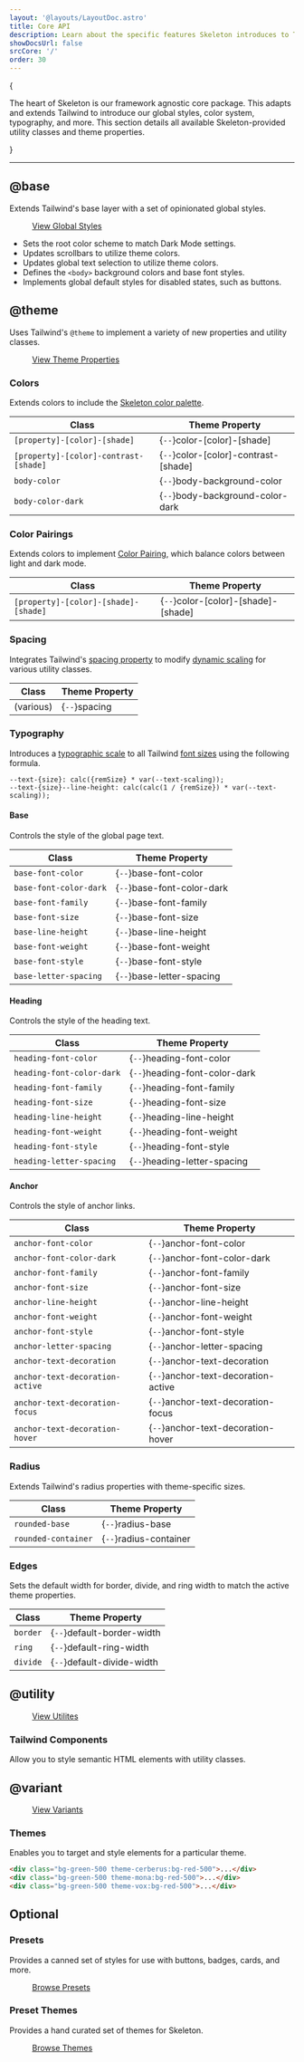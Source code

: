 ```yaml
---
layout: '@layouts/LayoutDoc.astro'
title: Core API
description: Learn about the specific features Skeleton introduces to Tailwind.
showDocsUrl: false
srcCore: '/'
order: 30
---
```



{

<p class="text-xl">
	The heart of Skeleton is our framework agnostic core package. This adapts and extends Tailwind to introduce our global styles, color
	system, typography, and more. This section details all available Skeleton-provided utility classes and theme properties.
</p>

}

---

## @base

Extends Tailwind's base layer with a set of opinionated global styles.

<figure class="linker bg-noise">
	<a
		class="btn preset-filled"
		href="https://github.com/skeletonlabs/skeleton/blob/next/packages/skeleton/src/base/globals.css"
		target="_blank"
	>
		View Global Styles
	</a>
</figure>

- Sets the root color scheme to match Dark Mode settings.
- Updates scrollbars to utilize theme colors.
- Updates global text selection to utilize theme colors.
- Defines the `<body>` background colors and base font styles.
- Implements global default styles for disabled states, such as buttons.

## @theme

Uses Tailwind's `@theme` to implement a variety of new properties and utility classes.

<figure class="linker bg-noise">
	<a
		class="btn preset-filled"
		href="https://github.com/skeletonlabs/skeleton/blob/next/packages/skeleton/src/base/theme.scss"
		target="_blank"
	>
		View Theme Properties
	</a>
</figure>

### Colors

Extends colors to include the [Skeleton color palette](/docs/design/colors).

| Class                                 | Theme Property                       |
| ------------------------------------- | ------------------------------------ |
| `[property]-[color]-[shade]`          | {`--`}color-[color]-[shade]          |
| `[property]-[color]-contrast-[shade]` | {`--`}color-[color]-contrast-[shade] |
| `body-color`                          | {`--`}body-background-color          |
| `body-color-dark`                     | {`--`}body-background-color-dark     |

### Color Pairings

Extends colors to implement [Color Pairing](/docs/design/colors#color-pairings), which balance colors between light and dark mode.

| Class                                | Theme Property                      |
| ------------------------------------ | ----------------------------------- |
| `[property]-[color]-[shade]-[shade]` | {`--`}color-[color]-[shade]-[shade] |

### Spacing

Integrates Tailwind's [spacing property](https://tailwindcss.com/docs/functions-and-directives#spacing-function) to modify [dynamic scaling](/docs/design/spacing) for various utility classes.

| Class     | Theme Property |
| --------- | -------------- |
| (various) | {`--`}spacing  |

### Typography

Introduces a [typographic scale](https://designcode.io/typographic-scales) to all Tailwind [font sizes](https://tailwindcss.com/docs/font-size) using the following formula.

```plaintext
--text-{size}: calc({remSize} * var(--text-scaling));
--text-{size}--line-height: calc(calc(1 / {remSize}) * var(--text-scaling));
```

#### Base

Controls the style of the global page text.

| Class                  | Theme Property             |
| ---------------------- | -------------------------- |
| `base-font-color`      | {`--`}base-font-color      |
| `base-font-color-dark` | {`--`}base-font-color-dark |
| `base-font-family`     | {`--`}base-font-family     |
| `base-font-size`       | {`--`}base-font-size       |
| `base-line-height`     | {`--`}base-line-height     |
| `base-font-weight`     | {`--`}base-font-weight     |
| `base-font-style`      | {`--`}base-font-style      |
| `base-letter-spacing`  | {`--`}base-letter-spacing  |

#### Heading

Controls the style of the heading text.

| Class                     | Theme Property                |
| ------------------------- | ----------------------------- |
| `heading-font-color`      | {`--`}heading-font-color      |
| `heading-font-color-dark` | {`--`}heading-font-color-dark |
| `heading-font-family`     | {`--`}heading-font-family     |
| `heading-font-size`       | {`--`}heading-font-size       |
| `heading-line-height`     | {`--`}heading-line-height     |
| `heading-font-weight`     | {`--`}heading-font-weight     |
| `heading-font-style`      | {`--`}heading-font-style      |
| `heading-letter-spacing`  | {`--`}heading-letter-spacing  |

#### Anchor

Controls the style of anchor links.

| Class                           | Theme Property                      |
| ------------------------------- | ----------------------------------- |
| `anchor-font-color`             | {`--`}anchor-font-color             |
| `anchor-font-color-dark`        | {`--`}anchor-font-color-dark        |
| `anchor-font-family`            | {`--`}anchor-font-family            |
| `anchor-font-size`              | {`--`}anchor-font-size              |
| `anchor-line-height`            | {`--`}anchor-line-height            |
| `anchor-font-weight`            | {`--`}anchor-font-weight            |
| `anchor-font-style`             | {`--`}anchor-font-style             |
| `anchor-letter-spacing`         | {`--`}anchor-letter-spacing         |
| `anchor-text-decoration`        | {`--`}anchor-text-decoration        |
| `anchor-text-decoration-active` | {`--`}anchor-text-decoration-active |
| `anchor-text-decoration-focus`  | {`--`}anchor-text-decoration-focus  |
| `anchor-text-decoration-hover`  | {`--`}anchor-text-decoration-hover  |

### Radius

Extends Tailwind's radius properties with theme-specific sizes.

| Class               | Theme Property         |
| ------------------- | ---------------------- |
| `rounded-base`      | {`--`}radius-base      |
| `rounded-container` | {`--`}radius-container |

### Edges

Sets the default width for border, divide, and ring width to match the active theme properties.

| Class    | Theme Property             |
| -------- | -------------------------- |
| `border` | {`--`}default-border-width |
| `ring`   | {`--`}default-ring-width   |
| `divide` | {`--`}default-divide-width |

## @utility

<figure class="linker bg-noise">
	<a href="https://github.com/skeletonlabs/skeleton/blob/next/packages/skeleton/src/utilities" target="_blank" class="btn preset-filled">
		View Utilites
	</a>
</figure>

### Tailwind Components

Allow you to style semantic HTML elements with utility classes.

<NavGrid collection="docs" path="tailwind/" classes="md:grid-cols-2" />

## @variant

<figure class="linker bg-noise">
	<a href="https://github.com/skeletonlabs/skeleton/blob/next/packages/skeleton/src/variants" target="_blank" class="btn preset-filled">
		View Variants
	</a>
</figure>

### Themes

Enables you to target and style elements for a particular theme.

```html
<div class="bg-green-500 theme-cerberus:bg-red-500">...</div>
<div class="bg-green-500 theme-mona:bg-red-500">...</div>
<div class="bg-green-500 theme-vox:bg-red-500">...</div>
```

## Optional

### Presets

Provides a canned set of styles for use with buttons, badges, cards, and more.

<figure class="linker bg-noise">
	<a href="/docs/design/presets" class="btn preset-filled">
		Browse Presets
	</a>
</figure>

### Preset Themes

Provides a hand curated set of themes for Skeleton.

<figure class="linker bg-noise">
	<a href="/docs/design/themes" class="btn preset-filled">
		Browse Themes
	</a>
</figure>
